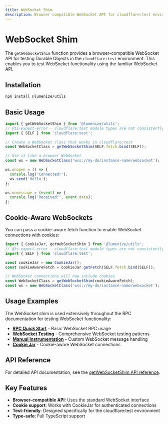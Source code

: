 ```yaml
---
title: WebSocket Shim
description: Browser-compatible WebSocket API for cloudflare:test environment
---
```


# WebSocket Shim

The `getWebSocketShim` function provides a browser-compatible WebSocket API for testing Durable Objects in the `cloudflare:test` environment. This enables you to test WebSocket functionality using the familiar WebSocket API.

## Installation

```bash npm2yarn
npm install @lumenize/utils
```

## Basic Usage

```typescript
import { getWebSocketShim } from '@lumenize/utils';
// @ts-expect-error - cloudflare:test module types are not consistently exported
import { SELF } from 'cloudflare:test';

// Create a WebSocket class that works in cloudflare:test
const WebSocketClass = getWebSocketShim(SELF.fetch.bind(SELF));

// Use it like a browser WebSocket
const ws = new WebSocketClass('wss://my-do/instance-name/websocket');

ws.onopen = () => {
  console.log('Connected!');
  ws.send('Hello');
};

ws.onmessage = (event) => {
  console.log('Received:', event.data);
};
```

## Cookie-Aware WebSockets

You can pass a cookie-aware fetch function to enable WebSocket connections with cookies:

```typescript
import { CookieJar, getWebSocketShim } from '@lumenize/utils';
// @ts-expect-error - cloudflare:test module types are not consistently exported
import { SELF } from 'cloudflare:test';

const cookieJar = new CookieJar();
const cookieAwareFetch = cookieJar.getFetch(SELF.fetch.bind(SELF));

// WebSocket connections will now include cookies
const WebSocketClass = getWebSocketShim(cookieAwareFetch);
const ws = new WebSocketClass('wss://my-do/instance-name/websocket');
```

## Usage Examples

The WebSocket shim is used extensively throughout the RPC documentation for testing WebSocket functionality:

- **[RPC Quick Start](/docs/rpc/quick-start)** - Basic WebSocket RPC usage
- **[WebSocket Testing](/docs/rpc/websocket-testing)** - Comprehensive WebSocket testing patterns
- **[Manual Instrumentation](/docs/rpc/manual-instrumentation)** - Custom WebSocket message handling
- **[Cookie Jar](/docs/utils/cookie-jar)** - Cookie-aware WebSocket connections

## API Reference

For detailed API documentation, see the [getWebSocketShim API reference](/docs/utils/api/functions/getWebSocketShim).

## Key Features

- **Browser-compatible API**: Uses the standard WebSocket interface
- **Cookie support**: Works with CookieJar for authenticated connections
- **Test-friendly**: Designed specifically for the cloudflare:test environment
- **Type-safe**: Full TypeScript support
